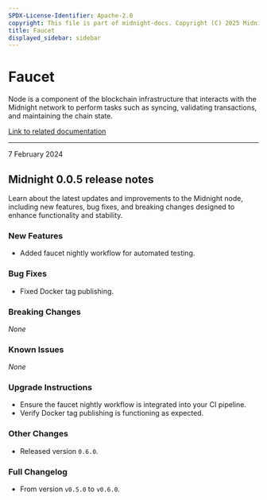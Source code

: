 ```yaml
---
SPDX-License-Identifier: Apache-2.0
copyright: This file is part of midnight-docs. Copyright (C) 2025 Midnight Foundation. Licensed under the Apache License, Version 2.0 (the "License"); You may not use this file except in compliance with the License. You may obtain a copy of the License at http://www.apache.org/licenses/LICENSE-2.0 Unless required by applicable law or agreed to in writing, software distributed under the License is distributed on an "AS IS" BASIS, WITHOUT WARRANTIES OR CONDITIONS OF ANY KIND, either express or implied. See the License for the specific language governing permissions and limitations under the License.
title: Faucet
displayed_sidebar: sidebar
---
```


# Faucet

Node is a component of the blockchain infrastructure that interacts with the Midnight network to perform tasks such as syncing, validating transactions, and maintaining the chain state.

[Link to related documentation](../../develop/nodes-and-dapps/node-endpoints)

---

<div 
  style={{
    marginTop: '0',
    fontSize: '1rem',
    fontWeight: 'normal',
    marginBottom: '0.5rem'
  }}
>
  7 February 2024
</div>

## Midnight 0.0.5 release notes

Learn about the latest updates and improvements to the Midnight node, including new features, bug fixes, and breaking changes designed to enhance functionality and stability.

### New Features
- Added faucet nightly workflow for automated testing.  

### Bug Fixes
- Fixed Docker tag publishing.  

### Breaking Changes
_None_

### Known Issues
_None_

### Upgrade Instructions
- Ensure the faucet nightly workflow is integrated into your CI pipeline.  
- Verify Docker tag publishing is functioning as expected.  

### Other Changes
- Released version `0.6.0`.  

### Full Changelog
- From version `v0.5.0` to `v0.6.0`.  
